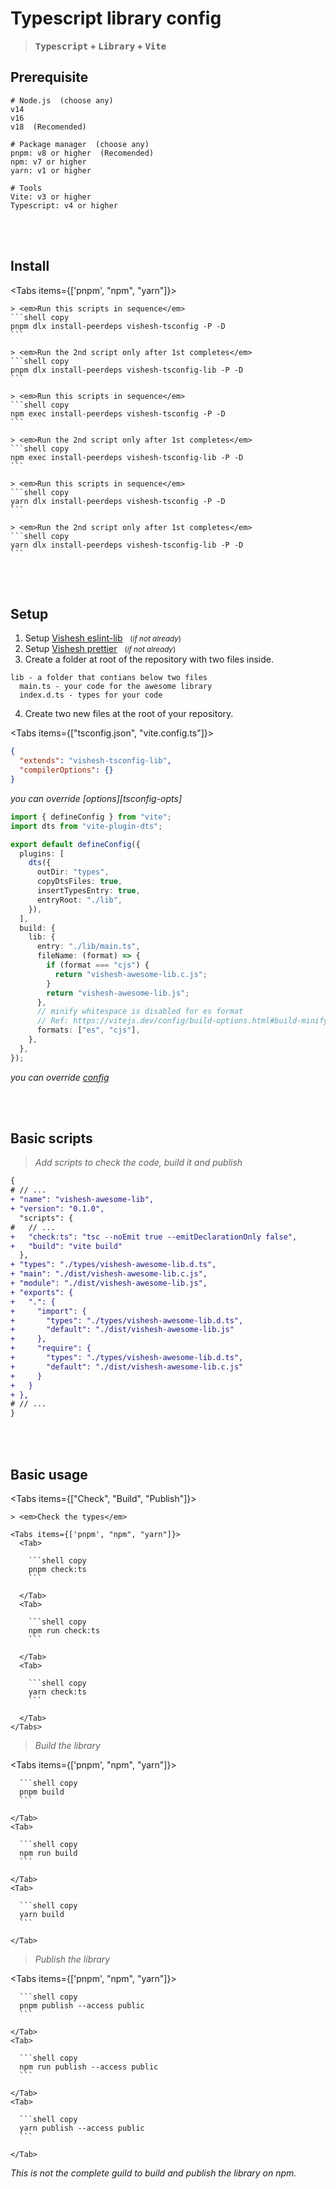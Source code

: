 
# Typescript library config

> **<kbd>Typescript</kbd> + <kbd>Library</kbd> + <kbd>Vite</kbd>**

## Prerequisite

```shell
# Node.js  (choose any)
v14
v16
v18  (Recomended)

# Package manager  (choose any)
pnpm: v8 or higher  (Recomended)
npm: v7 or higher
yarn: v1 or higher

# Tools
Vite: v3 or higher
Typescript: v4 or higher
```

<br />
<br />

## Install

<Tabs items={['pnpm', "npm", "yarn"]}>
  <Tab>

    > <em>Run this scripts in sequence</em>
    ```shell copy
    pnpm dlx install-peerdeps vishesh-tsconfig -P -D
    ```

    > <em>Run the 2nd script only after 1st completes</em>
    ```shell copy
    pnpm dlx install-peerdeps vishesh-tsconfig-lib -P -D
    ```

  </Tab>
  <Tab>

    > <em>Run this scripts in sequence</em>
    ```shell copy
    npm exec install-peerdeps vishesh-tsconfig -P -D
    ```

    > <em>Run the 2nd script only after 1st completes</em>
    ```shell copy
    npm exec install-peerdeps vishesh-tsconfig-lib -P -D
    ```

  </Tab>
  <Tab>

    > <em>Run this scripts in sequence</em>
    ```shell copy
    yarn dlx install-peerdeps vishesh-tsconfig -P -D
    ```

    > <em>Run the 2nd script only after 1st completes</em>
    ```shell copy
    yarn dlx install-peerdeps vishesh-tsconfig-lib -P -D
    ```

  </Tab>
</Tabs>

<br />
<br />

## Setup

1. Setup [Vishesh eslint-lib][eslint-lib] &nbsp;&nbsp;<small>(_if not already_)</small>
2. Setup [Vishesh prettier][prettier] &nbsp;&nbsp;<small>(_if not already_)</small>
3. Create a folder at root of the repository with two files inside.

```shell
lib - a folder that contians below two files
  main.ts - your code for the awesome library
  index.d.ts - types for your code
```

4. Create two new files at the root of your repository.

<Tabs items={["tsconfig.json", "vite.config.ts"]}>

<Tab>

```json filename="tsconfig.json" copy
{
  "extends": "vishesh-tsconfig-lib",
  "compilerOptions": {}
}
```

<Callout type="info">
  <em>you can override [options][tsconfig-opts]</em>
</Callout>

</Tab>

<Tab>

```ts filename="vite.config.ts" copy
import { defineConfig } from "vite";
import dts from "vite-plugin-dts";

export default defineConfig({
  plugins: [
    dts({
      outDir: "types",
      copyDtsFiles: true,
      insertTypesEntry: true,
      entryRoot: "./lib",
    }),
  ],
  build: {
    lib: {
      entry: "./lib/main.ts",
      fileName: (format) => {
        if (format === "cjs") {
          return "vishesh-awesome-lib.c.js";
        }
        return "vishesh-awesome-lib.js";
      },
      // minify whitespace is disabled for es format
      // Ref: https://vitejs.dev/config/build-options.html#build-minify
      formats: ["es", "cjs"],
    },
  },
});
```

<Callout type="info">_you can override [config][vite-config]_</Callout>

</Tab>
</Tabs>

<br />
<br />

## Basic scripts

> <em>Add scripts to check the code, build it and publish</em>

```diff filename="package.json"
{
# // ...
+ "name": "vishesh-awesome-lib",
+ "version": "0.1.0",
  "scripts": {
#   // ...
+   "check:ts": "tsc --noEmit true --emitDeclarationOnly false",
+   "build": "vite build"
  },
+ "types": "./types/vishesh-awesome-lib.d.ts",
+ "main": "./dist/vishesh-awesome-lib.c.js",
+ "module": "./dist/vishesh-awesome-lib.js",
+ "exports": {
+   ".": {
+     "import": {
+       "types": "./types/vishesh-awesome-lib.d.ts",
+       "default": "./dist/vishesh-awesome-lib.js"
+     },
+     "require": {
+       "types": "./types/vishesh-awesome-lib.d.ts",
+       "default": "./dist/vishesh-awesome-lib.c.js"
+     }
+   }
+ },
# // ...
}
```

<br />
<br />

## Basic usage

<Tabs items={["Check", "Build", "Publish"]}>
  <Tab>

    > <em>Check the types</em>

    <Tabs items={['pnpm', "npm", "yarn"]}>
      <Tab>

        ```shell copy
        pnpm check:ts
        ```

      </Tab>
      <Tab>

        ```shell copy
        npm run check:ts
        ```

      </Tab>
      <Tab>

        ```shell copy
        yarn check:ts
        ```

      </Tab>
    </Tabs>

  </Tab>
  <Tab>

> <em>Build the library</em>

  <Tabs items={['pnpm', "npm", "yarn"]}>
    <Tab>

      ```shell copy
      pnpm build
      ```

    </Tab>
    <Tab>

      ```shell copy
      npm run build
      ```

    </Tab>
    <Tab>

      ```shell copy
      yarn build
      ```

    </Tab>

  </Tabs>

  </Tab>
  <Tab>

> <em>Publish the library</em>

  <Tabs items={['pnpm', "npm", "yarn"]}>
    <Tab>

      ```shell copy
      pnpm publish --access public
      ```

    </Tab>
    <Tab>

      ```shell copy
      npm run publish --access public
      ```

    </Tab>
    <Tab>

      ```shell copy
      yarn publish --access public
      ```

    </Tab>

  </Tabs>

<Callout type="warning">
  <em>
    This is not the complete guild to build and publish the library on npm.
  </em>
</Callout>

  </Tab>
</Tabs>

[eslint-lib]: /configs/eslint-lib/base "Vishesh eslint library documentation"
[prettier]: /configs/prettier/base "Vishesh prettier documentation"
[vite-config]: https://vitejs.dev/config/ "Vite configuration documentation"
[tsconfig-opts]: https://www.typescriptlang.org/tsconfig "Typescript compiler options documentation"
